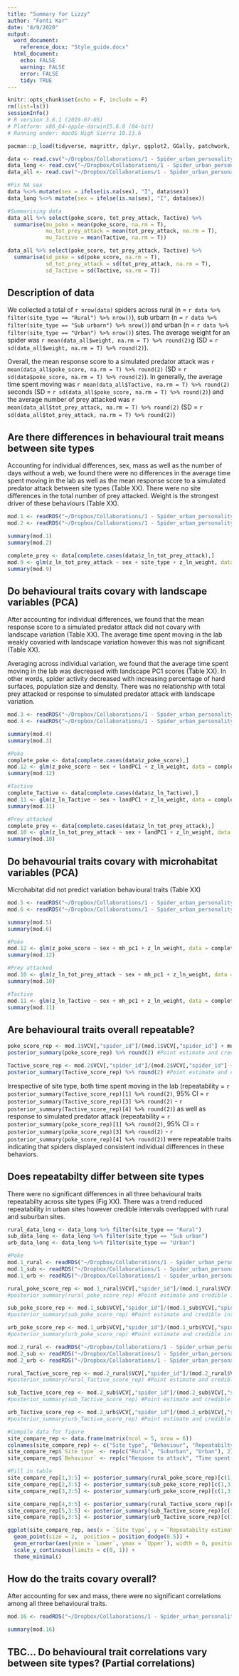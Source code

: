 ```yaml
---
title: "Summary for Lizzy"
author: "Fonti Kar"
date: "8/9/2020"
output: 
  word_document:
    reference_docx: "Style_guide.docx"
  html_document:
    echo: FALSE
    warning: FALSE
    error: FALSE
    tidy: TRUE
---
```


```r
knitr::opts_chunk$set(echo = F, include = F)
rm(list=ls())
sessionInfo()
# R version 3.6.1 (2019-07-05)
# Platform: x86_64-apple-darwin15.6.0 (64-bit)
# Running under: macOS High Sierra 10.13.6

pacman::p_load(tidyverse, magrittr, dplyr, ggplot2, GGally, patchwork, MCMCglmm, brms, janitor)
```

```r
data <- read.csv("~/Dropbox/Collaborations/1 - Spider_urban_personality/data/processed/data_for_analysis.csv", stringsAsFactors = F)
data_long <- read.csv("~/Dropbox/Collaborations/1 - Spider_urban_personality/data/processed/data_long_analysis.csv", stringsAsFactors = F)
data_all <- read.csv("~/Dropbox/Collaborations/1 - Spider_urban_personality/data/processed/data_allvars.csv") #for descirptive stats calculations

#Fix NA sex
data %<>% mutate(sex = ifelse(is.na(sex), "I", data$sex))
data_long %<>% mutate(sex = ifelse(is.na(sex), "I", data$sex))

#Summarising data
data_all %>% select(poke_score, tot_prey_attack, Tactive) %>% 
  summarise(mu_poke = mean(poke_score, na.rm = T),
            mu_tot_prey_attack = mean(tot_prey_attack, na.rm = T),
            mu_Tactive = mean(Tactive, na.rm = T))

data_all %>% select(poke_score, tot_prey_attack, Tactive) %>% 
  summarise(sd_poke = sd(poke_score, na.rm = T),
            sd_tot_prey_attack = sd(tot_prey_attack, na.rm = T),
            sd_Tactive = sd(Tactive, na.rm = T))

```

## Description of data

We collected a total of `r nrow(data)` spiders across rural (n = `r data %>% filter(site_type == "Rural") %>% nrow()`), sub urbarn (n = `r data %>% filter(site_type == "Sub urbarn") %>% nrow()`) and urban (n = `r data %>% filter(site_type == "Urban") %>% nrow()`) sites. The average weight for an spider was `r mean(data_all$weight, na.rm = T) %>% round(2)`g (SD = `r sd(data_all$weight, na.rm = T) %>% round(2)`). 

Overall, the mean response score to a simulated predator attack was `r mean(data_all$poke_score, na.rm = T) %>% round(2)` (SD = `r sd(data$poke_score, na.rm = T) %>% round(2)`). In generally, the average time spent moving was `r mean(data_all$Tactive, na.rm = T) %>% round(2)` seconds (SD = `r sd(data_all$poke_score, na.rm = T) %>% round(2)`) and the average number of prey attacked was `r mean(data_all$tot_prey_attack, na.rm = T) %>% round(2)` (SD = `r sd(data_all$tot_prey_attack, na.rm = T) %>% round(2)`)

## Are there differences in behavioural trait means between site types

Accounting for individual differences, sex, mass as well as the number of days without a web, we found there were no differences in the average time spent moving in the lab as well as the mean response score to a simulated predator attack between site types (Table XX). There were no site differences in the total number of prey attacked. Weight is the strongest driver of these behaviours (Table XX).

```r
mod.1 <- readRDS("~/Dropbox/Collaborations/1 - Spider_urban_personality/output/rds/mod.1")
mod.2 <- readRDS("~/Dropbox/Collaborations/1 - Spider_urban_personality/output/rds/mod.2")

summary(mod.1)
summary(mod.2)

complete_prey <- data[complete.cases(data$z_ln_tot_prey_attack),]
mod.9 <- glm(z_ln_tot_prey_attack ~ sex + site_type + z_ln_weight, data = complete_prey)
summary(mod.9)
```

## Do behavioural traits covary with landscape variables (PCA)

After accounting for individual differences, we found that the mean response score to a simulated predator attack did not covary with landscape variation (Table XX). The average time spent moving in the lab weakly covaried with landscape variation however this was not significant (Table XX).

Averaging across individual variation, we found that the average time spent moving in the lab was decreased with landscape PC1 scores (Table XX). In other words, spider activity decreased with increasing percentage of hard surfaces, population size and density. There was no relationship with total prey attacked or response to simulated predator attack with landscape variation.

```r
mod.3 <- readRDS("~/Dropbox/Collaborations/1 - Spider_urban_personality/output/rds/mod.3")
mod.4 <- readRDS("~/Dropbox/Collaborations/1 - Spider_urban_personality/output/rds/mod.4")

summary(mod.4)
summary(mod.3)

#Poke
complete_poke <- data[complete.cases(data$z_poke_score),]
mod.12 <- glm(z_poke_score ~ sex + landPC1 + z_ln_weight, data = complete_poke)
summary(mod.12)

#Tactive
complete_Tactive <- data[complete.cases(data$z_ln_Tactive),]
mod.11 <- glm(z_ln_Tactive ~ sex + landPC1 + z_ln_weight, data = complete_Tactive)
summary(mod.11)

#Prey attacked
complete_prey <- data[complete.cases(data$z_ln_tot_prey_attack),]
mod.10 <- glm(z_ln_tot_prey_attack ~ sex + landPC1 + z_ln_weight, data = complete_prey)
summary(mod.10)
```

## Do behavourial traits covary with microhabitat variables (PCA)

Microhabitat did not predict variation behavioural traits (Table XX)

```r
mod.5 <- readRDS("~/Dropbox/Collaborations/1 - Spider_urban_personality/output/rds/mod.5")
mod.6 <- readRDS("~/Dropbox/Collaborations/1 - Spider_urban_personality/output/rds/mod.6")

summary(mod.5)
summary(mod.6)

#Poke
mod.12 <- glm(z_poke_score ~ sex + mh_pc1 + z_ln_weight, data = complete_poke)
summary(mod.12)

#Prey attacked
mod.10 <- glm(z_ln_tot_prey_attack ~ sex + mh_pc1 + z_ln_weight, data = complete_prey)
summary(mod.10)

#Tactive
mod.11 <- glm(z_ln_Tactive ~ sex + mh_pc1 + z_ln_weight, data = complete_Tactive)
summary(mod.11)
```

## Are behavioural traits overall repeatable? 

```r
poke_score_rep <- mod.1$VCV[,"spider_id"]/(mod.1$VCV[,"spider_id"] + mod.1$VCV[,"units"]) 
posterior_summary(poke_score_rep) %>% round(2) #Point estimate and credible intervals

Tactive_score_rep <- mod.2$VCV[,"spider_id"]/(mod.2$VCV[,"spider_id"] + mod.2$VCV[,"units"]) 
posterior_summary(Tactive_score_rep) %>% round(2) #Point estimate and credible intervals
```

Irrespective of site type, both time spent moving in the lab (repeatability = `r posterior_summary(Tactive_score_rep)[1] %>% round(2)`, 95% CI = `r posterior_summary(Tactive_score_rep)[3] %>% round(2)` - `r posterior_summary(Tactive_score_rep)[4] %>% round(2)`) as well as response to simulated predator attack (repeatability = `r posterior_summary(poke_score_rep)[1] %>% round(2)`, 95% CI = `r posterior_summary(poke_score_rep)[3] %>% round(2)` - `r posterior_summary(poke_score_rep)[4] %>% round(2)`) were repeatable traits indicating that spiders displayed consistent individual differences in these behaviors.

## Does repeatabilty differ between site types

There were no significant differences in all three behavioural traits repeatabilty across site types (Fig XX). There was a trend reduced repeatability in urban sites however credible intervals overlapped with rural and suburban sites.
```r
rural_data_long <- data_long %>% filter(site_type == "Rural")
sub_data_long <- data_long %>% filter(site_type == "Sub urban")
urb_data_long <- data_long %>% filter(site_type == "Urban") 

#Poke
mod.1_rural <- readRDS("~/Dropbox/Collaborations/1 - Spider_urban_personality/output/rds/mod.1_rural")
mod.1_sub <- readRDS("~/Dropbox/Collaborations/1 - Spider_urban_personality/output/rds/mod.1_sub")
mod.1_urb <- readRDS("~/Dropbox/Collaborations/1 - Spider_urban_personality/output/rds/mod.1_urb")

rural_poke_score_rep <- mod.1_rural$VCV[,"spider_id"]/(mod.1_rural$VCV[,"spider_id"] + mod.1_rural$VCV[,"units"]) 
#posterior_summary(rural_poke_score_rep) #Point estimate and credible intervals

sub_poke_score_rep <- mod.1_sub$VCV[,"spider_id"]/(mod.1_sub$VCV[,"spider_id"] + mod.1_sub$VCV[,"units"]) 
#posterior_summary(sub_poke_score_rep) #Point estimate and credible intervals

urb_poke_score_rep <- mod.1_urb$VCV[,"spider_id"]/(mod.1_urb$VCV[,"spider_id"] + mod.1_urb$VCV[,"units"]) 
#posterior_summary(urb_poke_score_rep) #Point estimate and credible intervals

mod.2_rural <- readRDS("~/Dropbox/Collaborations/1 - Spider_urban_personality/output/rds/mod.2_rural")
mod.2_sub <- readRDS("~/Dropbox/Collaborations/1 - Spider_urban_personality/output/rds/mod.2_sub")
mod.2_urb <- readRDS("~/Dropbox/Collaborations/1 - Spider_urban_personality/output/rds/mod.2_urb")

rural_Tactive_score_rep <- mod.2_rural$VCV[,"spider_id"]/(mod.2_rural$VCV[,"spider_id"] + mod.2_rural$VCV[,"units"])
#posterior_summary(rural_Tactive_score_rep) #Point estimate and credible intervals

sub_Tactive_score_rep <- mod.2_sub$VCV[,"spider_id"]/(mod.2_sub$VCV[,"spider_id"] + mod.2_sub$VCV[,"units"]) 
#posterior_summary(sub_Tactive_score_rep) #Point estimate and credible intervals

urb_Tactive_score_rep <- mod.2_urb$VCV[,"spider_id"]/(mod.2_urb$VCV[,"spider_id"] + mod.2_urb$VCV[,"units"]) 
#posterior_summary(urb_Tactive_score_rep) #Point estimate and credible intervals

#Compile data for figure
site_compare_rep <- data.frame(matrix(ncol = 5, nrow = 6))
colnames(site_compare_rep) <- c("Site type", "Behaviour", "Repeatabilty estimate", "Lower", "Upper") 
site_compare_rep$`Site type` <- rep(c("Rural", "Suburban", "Urban"), 2) 
site_compare_rep$`Behaviour` <- rep(c("Respone to attack", "Time spent moving"), each = 3) 

#Fill in table
site_compare_rep[1,3:5] <- posterior_summary(rural_poke_score_rep)[c(1,3,4)] %>% round(digits = 3)
site_compare_rep[2,3:5] <- posterior_summary(sub_poke_score_rep)[c(1,3,4)] %>% round(digits = 3)
site_compare_rep[3,3:5] <- posterior_summary(urb_poke_score_rep)[c(1,3,4)] %>% round(digits = 3)

site_compare_rep[4,3:5] <- posterior_summary(rural_Tactive_score_rep)[c(1,3,4)] %>% round(digits = 3)
site_compare_rep[5,3:5] <- posterior_summary(sub_Tactive_score_rep)[c(1,3,4)] %>% round(digits = 4)
site_compare_rep[6,3:5] <- posterior_summary(urb_Tactive_score_rep)[c(1,3,4)] %>% round(digits = 4)

ggplot(site_compare_rep, aes(x = `Site type`, y = `Repeatabilty estimate`, colour = `Behaviour`)) +
  geom_point(size = 2,  position = position_dodge(0.5)) + 
  geom_errorbar(aes(ymin = `Lower`, ymax = `Upper`), width = 0, position = position_dodge(0.5)) + 
  scale_y_continuous(limits = c(0, 1)) + 
  theme_minimal()
```

## How do the traits covary overall?

After accounting for sex and mass, there were no significant correlations among all three behavioural traits. 

```r
mod.16 <- readRDS("~/Dropbox/Collaborations/1 - Spider_urban_personality/output/rds/mod.16")

summary(mod.16)
```

## TBC... Do behavioural trait correlations vary between site types? (Partial correlations)

```r

```

